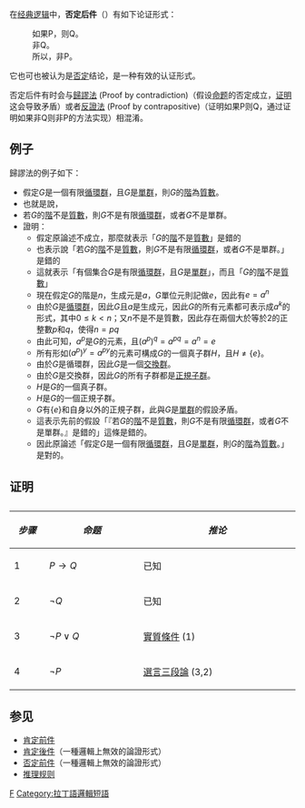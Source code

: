 在[[经典逻辑|经典逻辑]]中，'''否定后件'''（{{lang-la|modus tollens}}）有如下论证形式：
:如果P，则Q。
:非Q。
:所以，非P。

它也可也被认为是[[否定|否定]]结论，是一种有效的认证形式。

否定后件有时会与[[歸謬法|歸謬法]] (Proof by contradiction)（假设[[命题|命题]]的否定成立，[[证明|证明]]这会导致矛盾）或者[[反證法|反證法]] (Proof by contrapositive)（证明如果P则Q，通过证明如果非Q则非P的方法实现）相混淆。

==例子==
歸謬法的例子如下：

* 假定<math>G</math>是一個有限[[循環群|循環群]]，且<math>G</math>是[[單群|單群]]，則<math>G</math>的[[階_(群論)|階]]為[[質數|質數]]。
* 也就是說，
* 若<math>G</math>的[[階_(群論)|階]]不是[[質數|質數]]，則<math>G</math>不是有限[[循環群|循環群]]，或者<math>G</math>不是單群。
* 證明：
** 假定原論述不成立，那麼就表示「<math>G</math>的[[階_(群論)|階]]不是[[質數|質數]]」是錯的
** 也表示說「若<math>G</math>的[[階_(群論)|階]]不是[[質數|質數]]，則<math>G</math>不是有限[[循環群|循環群]]，或者<math>G</math>不是單群。」是錯的
** 這就表示「有個集合<math>G</math>是有限[[循環群|循環群]]，且<math>G</math>是[[單群|單群]]」，而且「<math>G</math>的[[階_(群論)|階]]不是[[質數|質數]]」
** 現在假定<math>G</math>的階是<math>n</math>，生成元是<math>a</math>，<math>G</math>單位元則記做<math>e</math>，因此有<math>e = a^n</math>
** 由於<math>G</math>是[[循環群|循環群]]，因此<math>G</math>且<math>a</math>是生成元，因此<math>G</math>的所有元素都可表示成<math>a^k</math>的形式，其中<math>0 \leq k < n</math>；又<math>n</math>不是不是質數，因此存在兩個大於等於2的正整數<math>p</math>和<math>q</math>，使得<math>n = pq</math>
** 由此可知，<math>a^p</math>是<math>G</math>的元素，且<math>(a^p)^q = a^{pq} = a^n = e</math>
** 所有形如<math>(a^p)^y = a^{py}</math>的元素可構成<math>G</math>的一個真子群<math>H</math>，且<math>H \neq \{e\}</math>。
** 由於<math>G</math>是循環群，因此<math>G</math>是一個[[交換群|交換群]]。
** 由於<math>G</math>是交換群，因此<math>G</math>的所有子群都是[[正規子群|正規子群]]。
** <math>H</math>是<math>G</math>的一個真子群。
** <math>H</math>是<math>G</math>的一個正規子群。
** <math>G</math>有<math>\{e\}</math>和自身以外的正規子群，此與<math>G</math>是[[單群|單群]]的假設矛盾。
** 這表示先前的假設「『若<math>G</math>的[[階_(群論)|階]]不是[[質數|質數]]，則<math>G</math>不是有限[[循環群|循環群]]，或者<math>G</math>不是單群。』是錯的」這條是錯的。
** 因此原論述「假定<math>G</math>是一個有限[[循環群|循環群]]，且<math>G</math>是[[單群|單群]]，則<math>G</math>的[[階_(群論)|階]]為[[質數|質數]]。」是對的。

==证明==
{| align="center" border="1" cellpadding="8" cellspacing="0" style="background:lightcyan; font-weight:bold; text-align:center; width:45%"
|+ ''' '''
|- style="background:paleturquoise"
! style="width:5%" | ''步骤''
! style="width:15%" | ''命题''
! style="width:25%" | ''推论''
|-
| 1 || <math>P\rightarrow Q</math> || 已知
|-
| 2 || <math>\neg Q</math> || 已知
|-
| 3 || <math>\neg P\lor Q</math> || [[實質條件|實質條件]] (1)
|-
| 4 || <math>\neg P</math> || [[選言三段論|選言三段論]] (3,2)
|}

== 参见 ==
* [[肯定前件|肯定前件]]
* [[肯定後件|肯定後件]]（一種邏輯上無效的論證形式）
* [[否定前件|否定前件]]（一種邏輯上無效的論證形式）
* [[推理规则|推理规则]]

[[Category:邏輯|F]]
[[Category:拉丁語邏輯短語|Category:拉丁語邏輯短語]]